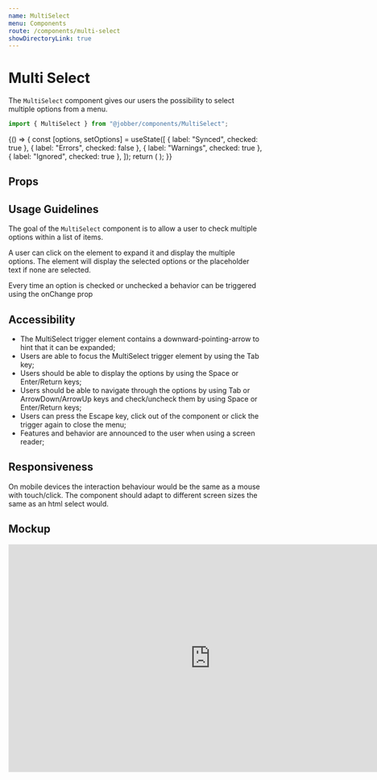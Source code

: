 ```yaml
---
name: MultiSelect
menu: Components
route: /components/multi-select
showDirectoryLink: true
---
```



# Multi Select

The `MultiSelect` component gives our users the possibility to select multiple
options from a menu.

```ts
import { MultiSelect } from "@jobber/components/MultiSelect";
```

<Playground>
  {() => {
    const [options, setOptions] = useState([
      { label: "Synced", checked: true },
      { label: "Errors", checked: false },
      { label: "Warnings", checked: true },
      { label: "Ignored", checked: true },
    ]);
    return (
      <MultiSelect
        defaultLabel="Status"
        allSelectedLabel="All Statuses"
        options={options}
        onOptionsChange={setOptions}
      />
    );
  }}
</Playground>

<!--
  INTERFACE: This is for the proposal stage of the component

  Provide an example of what the component looks like in code. How would you use
  it from another React component? This should consist primarily of code blocks.
  This section can be deleted once the component is built, when the Playground
  will demonstrate this at a higher fidelity.
-->

## Props

<Props of={MultiSelect} />

<!--
  It is not necessary to provide an example of each prop. Use usage examples to
  highlight key features of a component or particular considerations.

  See `Button.mdx` for a good example of this.
-->

## Usage Guidelines

The goal of the `MultiSelect` component is to allow a user to check multiple
options within a list of items.

A user can click on the element to expand it and display the multiple options.
The element will display the selected options or the placeholder text if none
are selected.

Every time an option is checked or unchecked a behavior can be triggered using
the onChange prop

<!--
  What is the design purpose of this component? How do its responsibilities
  relate to other components? What should this component not be used for? What
  are some related components in Atlantis? Try to describe this component not
  in terms of what it looks like or what elements make it up, but what function
  it performs or how it enables a user to perform tasks (e.g. “Buttons allow users
  to initiate, complete, and reverse actions.” vs “Buttons are rectangular elements
  that have a green background and white text”).
-->

## Accessibility

- The MultiSelect trigger element contains a downward-pointing-arrow to hint
  that it can be expanded;
- Users are able to focus the MultiSelect trigger element by using the Tab key;
- Users should be able to display the options by using the Space or Enter/Return
  keys;
- Users should be able to navigate through the options by using Tab or
  ArrowDown/ArrowUp keys and check/uncheck them by using Space or Enter/Return
  keys;
- Users can press the Escape key, click out of the component or click the
  trigger again to close the menu;
- Features and behavior are announced to the user when using a screen reader;

## Responsiveness

On mobile devices the interaction behaviour would be the same as a mouse with
touch/click. The component should adapt to different screen sizes the same as an
html select would.

<!--
  How should the component behave on an iPhone 8? An iPad? A 1920x1080 monitor? How does the
  component appear when the component itself is less than 375px wide? Less than 640px wide?
  Less than 1200px wide? Greater than 1200px? Does it change when the device DPI is higher
  or lower?
-->

## Mockup

<iframe
  style="border: 1px solid rgba(0, 0, 0, 0.1);"
  width="800"
  height="450"
  src="https://www.figma.com/file/Dat89UMBtcroHoy2TFpqxA/QBO-Integration?node-id=318%3A75252"
  allowfullscreen
></iframe>

<!--
  Insert a Figma mockup from the [Design System Contribution template](https://www.figma.com/file/3BXCXXD9glMtj8RAHjXiQC/Design-System-Contribution-TEMPLATE?node-id=26%3A2)
  that conveys the visual design of the component, with variants and state accounted for.
  Consider progressive enhancement; might this rely on newer browser features that aren’t
  widely supported yet?
-->
